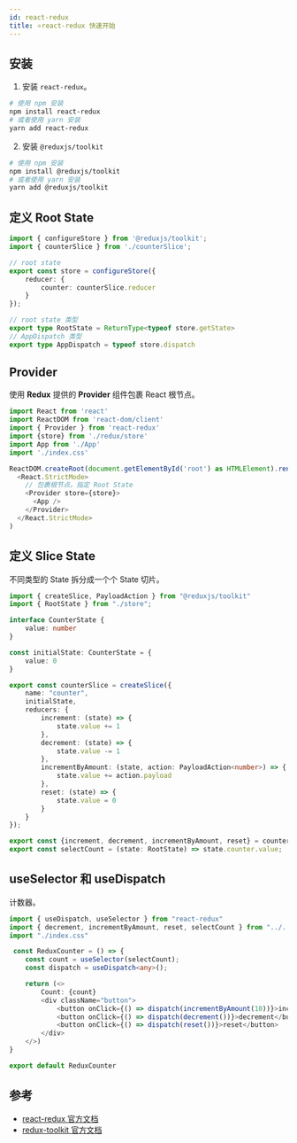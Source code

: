 ```yaml
---
id: react-redux
title: ⭐️react-redux 快速开始
---
```


## 安装

1. 安装 `react-redux`。
```bash
# 使用 npm 安装
npm install react-redux
# 或者使用 yarn 安装
yarn add react-redux
```

2. 安装 `@reduxjs/toolkit`
```bash
# 使用 npm 安装
npm install @reduxjs/toolkit
# 或者使用 yarn 安装
yarn add @reduxjs/toolkit
```

## 定义 Root State

```typescript
import { configureStore } from '@reduxjs/toolkit';
import { counterSlice } from './counterSlice';

// root state
export const store = configureStore({
    reducer: {
        counter: counterSlice.reducer
    }
});

// root state 类型
export type RootState = ReturnType<typeof store.getState>
// AppDispatch 类型
export type AppDispatch = typeof store.dispatch
```

## Provider

使用 **Redux** 提供的 **Provider** 组件包裹 React 根节点。

```typescript
import React from 'react'
import ReactDOM from 'react-dom/client'
import { Provider } from 'react-redux'
import {store} from './redux/store'
import App from './App'
import './index.css'

ReactDOM.createRoot(document.getElementById('root') as HTMLElement).render(
  <React.StrictMode>
    // 包裹根节点，指定 Root State
    <Provider store={store}>
      <App />
    </Provider>
  </React.StrictMode>
)
```

## 定义 Slice State

不同类型的 State 拆分成一个个 State 切片。

```typescript
import { createSlice, PayloadAction } from "@reduxjs/toolkit"
import { RootState } from "./store";

interface CounterState {
    value: number
}

const initialState: CounterState = {
    value: 0
}

export const counterSlice = createSlice({
    name: "counter",
    initialState,
    reducers: {
        increment: (state) => {
            state.value += 1
        },
        decrement: (state) => {
            state.value -= 1
        },
        incrementByAmount: (state, action: PayloadAction<number>) => {
            state.value += action.payload
        },
        reset: (state) => {
            state.value = 0
        }
    }
});

export const {increment, decrement, incrementByAmount, reset} = counterSlice.actions;
export const selectCount = (state: RootState) => state.counter.value;
```

##  useSelector 和 useDispatch

计数器。

```typescript
import { useDispatch, useSelector } from "react-redux"
import { decrement, incrementByAmount, reset, selectCount } from "../../redux/counterSlice"
import "./index.css"

 const ReduxCounter = () => {
    const count = useSelector(selectCount);
    const dispatch = useDispatch<any>();

    return (<>
        Count: {count}
        <div className="button">
            <button onClick={() => dispatch(incrementByAmount(10))}>increment</button>
            <button onClick={() => dispatch(decrement())}>decrement</button>
            <button onClick={() => dispatch(reset())}>reset</button>
        </div>
    </>)
}

export default ReduxCounter
```

## 参考

- [react-redux 官方文档](https://react-redux.js.org/)
- [redux-toolkit 官方文档](https://redux-toolkit.js.org/)